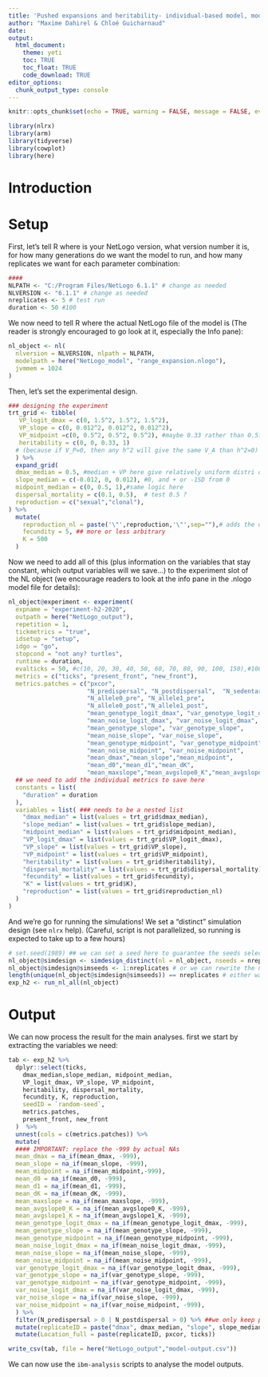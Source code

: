```yaml
---
title: 'Pushed expansions and heritability- individual-based model, model creation'
author: "Maxime Dahirel & Chloé Guicharnaud"
date:
output:
  html_document:
    theme: yeti
    toc: TRUE
    toc_float: TRUE
    code_download: TRUE
editor_options:
  chunk_output_type: console
---
```


```r
knitr::opts_chunk$set(echo = TRUE, warning = FALSE, message = FALSE, eval = FALSE)
```

```r
library(nlrx)
library(arm)
library(tidyverse)
library(cowplot)
library(here)
```

# Introduction

<!--to detail-->

# Setup

First, let's tell R where is your NetLogo version, what version number it is, for how many generations do we want the model to run, and how many replicates we want for each parameter combination:

```r
####
NLPATH <- "C:/Program Files/NetLogo 6.1.1" # change as needed
NLVERSION <- "6.1.1" # change as needed
nreplicates <- 5 # test run
duration <- 50 #100
```

We now need to tell R where the actual NetLogo file of the model is (The reader is strongly encouraged to go look at it, especially the Info pane):

```r
nl_object <- nl(
  nlversion = NLVERSION, nlpath = NLPATH,
  modelpath = here("NetLogo_model", "range_expansion.nlogo"),
  jvmmem = 1024
)
```


Then, let's set the experimental design. <!--to detail-->

```r
### designing the experiment
trt_grid <- tibble(
   VP_logit_dmax = c(0, 1.5^2, 1.5^2, 1.5^2),
   VP_slope = c(0, 0.012^2, 0.012^2, 0.012^2),
   VP_midpoint =c(0, 0.5^2, 0.5^2, 0.5^2), #maybe 0.33 rather than 0.5? adjust medians below if so
   heritability = c(0, 0, 0.33, 1)
  # (because if V_P=0, then any h^2 will give the same V_A than h^2=0)
  ) %>% 
  expand_grid(
  dmax_median = 0.5, #median + VP here give relatively uniform distri over ]0-1[
  slope_median = c(-0.012, 0, 0.012), #0, and + or -1SD from 0
  midpoint_median = c(0, 0.5, 1),#same logic here
  dispersal_mortality = c(0.1, 0.5),  # test 0.5 ?
  reproduction = c("sexual","clonal"),   
) %>%
  mutate(
    reproduction_nl = paste('\"',reproduction,'\"',sep=""),# adds the quote and escape needed to export the string to Netlogo
    fecundity = 5, ## more or less arbitrary
    K = 500
  )
```


Now we need to add all of this (plus information on the variables that stay constant, which output variables will we save...) to the experiment slot of the NL object (we encourage readers to look at the info pane in the .nlogo model file for details):

```r

nl_object@experiment <- experiment(
  expname = "experiment-h2-2020",
  outpath = here("NetLogo_output"),
  repetition = 1,
  tickmetrics = "true",
  idsetup = "setup",
  idgo = "go",
  stopcond = "not any? turtles",
  runtime = duration,
  evalticks = 50, #c(10, 20, 30, 40, 50, 60, 70, 80, 90, 100, 150),#100),#150), ## do we only pick those from the start, or save every 10s and filter dataset after (would help see if speed and evo have converged)
  metrics = c("ticks", "present_front", "new_front"),
  metrics.patches = c("pxcor", 
                      "N_predispersal", "N_postdispersal",  "N_sedentary", "N_disp_dead",
                      "N_allele0_pre", "N_allele1_pre",
                      "N_allele0_post","N_allele1_post",
                      "mean_genotype_logit_dmax", "var_genotype_logit_dmax",
                      "mean_noise_logit_dmax", "var_noise_logit_dmax",  
                      "mean_genotype_slope", "var_genotype_slope",
                      "mean_noise_slope", "var_noise_slope",
                      "mean_genotype_midpoint", "var_genotype_midpoint",
                      "mean_noise_midpoint", "var_noise_midpoint",
                      "mean_dmax","mean_slope","mean_midpoint",
                      "mean_d0","mean_d1","mean_dK",
                      "mean_maxslope","mean_avgslope0_K","mean_avgslope1_K"),
  ## we need to add the individual metrics to save here
  constants = list(
    "duration" = duration
  ),
  variables = list( ### needs to be a nested list
    "dmax_median" = list(values = trt_grid$dmax_median),
    "slope_median" = list(values = trt_grid$slope_median),
    "midpoint_median" = list(values = trt_grid$midpoint_median),
    "VP_logit_dmax" = list(values = trt_grid$VP_logit_dmax),
    "VP_slope" = list(values = trt_grid$VP_slope),
    "VP_midpoint" = list(values = trt_grid$VP_midpoint),
    "heritability" = list(values = trt_grid$heritability),
    "dispersal_mortality" = list(values = trt_grid$dispersal_mortality),
    "fecundity" = list(values = trt_grid$fecundity),
    "K" = list(values = trt_grid$K),
    "reproduction" = list(values = trt_grid$reproduction_nl)
  )
)
```


And we're go for running the simulations! We set a "distinct" simulation design (see `nlrx` help).
(Careful, script is not parallelized, so running <!--the final version--> is expected to take up to a few hours)

```r

# set.seed(1989) ## we can set a seed here to guarantee the seeds selected below are the same everytime
nl_object@simdesign <- simdesign_distinct(nl = nl_object, nseeds = nreplicates)
nl_object@simdesign@simseeds <- 1:nreplicates # or we can rewrite the nseeds here (to guarantee they are all different)
length(unique(nl_object@simdesign@simseeds)) == nreplicates # either way, check that all generated seeds are different
exp_h2 <- run_nl_all(nl_object)
```

# Output

We can now process the result for the main analyses. first we start by extracting the variables we need:

```r
tab <- exp_h2 %>%
  dplyr::select(ticks,
    dmax_median,slope_median, midpoint_median,
    VP_logit_dmax, VP_slope, VP_midpoint,
    heritability, dispersal_mortality,
    fecundity, K, reproduction,
    seedID = `random-seed`,
    metrics.patches,
    present_front, new_front
  )  %>%
  unnest(cols = c(metrics.patches)) %>%
  mutate( 
  #### IMPORTANT: replace the -999 by actual NAs
  mean_dmax = na_if(mean_dmax, -999),
  mean_slope = na_if(mean_slope, -999),
  mean_midpoint = na_if(mean_midpoint,-999),
  mean_d0 = na_if(mean_d0, -999),
  mean_d1 = na_if(mean_d1, -999),
  mean_dK = na_if(mean_dK, -999),
  mean_maxslope = na_if(mean_maxslope, -999),
  mean_avgslope0_K = na_if(mean_avgslope0_K, -999),
  mean_avgslope1_K = na_if(mean_avgslope1_K, -999),
  mean_genotype_logit_dmax = na_if(mean_genotype_logit_dmax, -999),
  mean_genotype_slope = na_if(mean_genotype_slope, -999),
  mean_genotype_midpoint = na_if(mean_genotype_midpoint, -999),
  mean_noise_logit_dmax = na_if(mean_noise_logit_dmax, -999),
  mean_noise_slope = na_if(mean_noise_slope, -999),
  mean_noise_midpoint = na_if(mean_noise_midpoint, -999),
  var_genotype_logit_dmax = na_if(var_genotype_logit_dmax, -999),
  var_genotype_slope = na_if(var_genotype_slope, -999),
  var_genotype_midpoint = na_if(var_genotype_midpoint, -999),
  var_noise_logit_dmax = na_if(var_noise_logit_dmax, -999),
  var_noise_slope = na_if(var_noise_slope, -999),
  var_noise_midpoint = na_if(var_noise_midpoint, -999),
  ) %>% 
  filter(N_predispersal > 0 | N_postdispersal > 0) %>% ##we only keep populated patches
  mutate(replicateID = paste("dmax", dmax_median, "slope", slope_median, "midpoint", midpoint_median, "VP", (VP_logit_dmax > 0),"mortality", (dispersal_mortality >0), "h2", heritability, reproduction, seedID, sep = "_")) %>%
  mutate(Location_full = paste(replicateID, pxcor, ticks))
```


```r
write_csv(tab, file = here("NetLogo_output","model-output.csv"))
```

We can now use the `ibm-analysis` scripts to analyse the model outputs.
